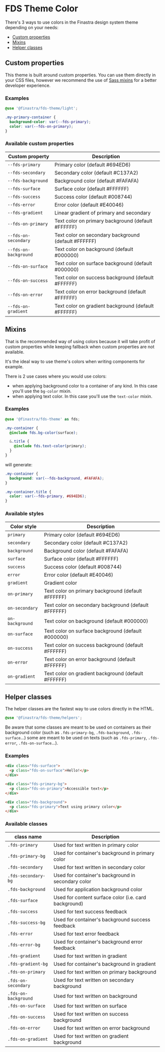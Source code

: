 # FDS Theme Color

<Meta title="Foundations/Color" />

There's 3 ways to use colors in the Finastra design system theme depending on your needs:

- [Custom properties](#custom-properties)
- [Mixins](#mixins)
- [Helper classes](#helper-classes)

## Custom properties

This theme is built around custom properties. You can use them directly in your CSS files, however we recommend the use of [Sass mixins](#mixins) for a better developer experience.

### Examples

```SCSS
@use '@finastra/fds-theme/light';

.my-primary-container {
  background-color: var(--fds-primary);
  color: var(--fds-on-primary);
}
```

### Available custom properties

| Custom property       | Description                                          |
| --------------------- | ---------------------------------------------------- |
| `--fds-primary`       | Primary color (default #694ED6)                      |
| `--fds-secondary`     | Secondary color (default #C137A2)                    |
| `--fds-background`    | Background color (default #FAFAFA)                   |
| `--fds-surface`       | Surface color (default #FFFFFF)                      |
| `--fds-success`       | Success color (default #008744)                      |
| `--fds-error`         | Error color (default #E40046)                        |
| `--fds-gradient`      | Linear gradient of primary and secondary             |
| `--fds-on-primary`    | Text color on primary background (default #FFFFFF)   |
| `--fds-on-secondary`  | Text color on secondary background (default #FFFFFF) |
| `--fds-on-background` | Text color on background (default #000000)           |
| `--fds-on-surface`    | Text color on surface background (default #000000)   |
| `--fds-on-success`    | Text color on success background (default #FFFFFF)   |
| `--fds-on-error`      | Text color on error background (default #FFFFFF)     |
| `--fds-on-gradient`   | Text color on gradient background (default #FFFFFF)  |

## Mixins

That is the recommended way of using colors because it will take profit of custom properties while keeping fallback when custom properties are not available.

It's the ideal way to use theme's colors when writing components for example.

There is 2 use cases where you would use colors:

- when applying background color to a container of any kind. In this case you'll use the `bg-color` mixin.
- when applying text color. In this case you'll use the `text-color` mixin.

### Examples

```SCSS
@use '@finastra/fds-theme' as fds;

.my-container {
  @include fds.bg-color(surface);

  &.title {
    @include fds.text-color(primary);
  }
}
```

will generate:

```SCSS
.my-container {
  background: var(--fds-background, #FAFAFA);
}

.my-container.title {
  color: var(--fds-primary, #694ED6);
}
```

### Available styles

| Color style     | Description                                          |
| --------------- | ---------------------------------------------------- |
| `primary`       | Primary color (default #694ED6)                      |
| `secondary`     | Secondary color (default #C137A2)                    |
| `background`    | Background color (default #FAFAFA)                   |
| `surface`       | Surface color (default #FFFFFF)                      |
| `success`       | Success color (default #008744)                      |
| `error`         | Error color (default #E40046)                        |
| `gradient`      | Gradient color                                       |
| `on-primary`    | Text color on primary background (default #FFFFFF)   |
| `on-secondary`  | Text color on secondary background (default #FFFFFF) |
| `on-background` | Text color on background (default #000000)           |
| `on-surface`    | Text color on surface background (default #000000)   |
| `on-success`    | Text color on success background (default #FFFFFF)   |
| `on-error`      | Text color on error background (default #FFFFFF)     |
| `on-gradient`   | Text color on gradient background (default #FFFFFF)  |

## Helper classes

The helper classes are the fastest way to use colors directly in the HTML.

```SCSS
@use '@finastra/fds-theme/helpers';
```

Be aware that some classes are meant to be used on containers as their background color (such as `.fds-primary-bg`, `.fds-background`, `.fds-surface`...) some are meant to be used on texts (such as `.fds-primary`, `.fds-error`, `.fds-on-surface`...).

### Examples

```HTML
<div class="fds-surface">
  <p class="fds-on-surface">Hello!</p>
</div>
```

```HTML
<div class="fds-primary-bg">
  <p class="fds-on-primary">Accessible text</p>
</div>
```

```HTML
<div class="fds-background">
  <p class="fds-primary">Text using primary color</p>
</div>
```

### Available classes

| class name           | Description                                           |
| -------------------- | ----------------------------------------------------- |
| `.fds-primary`       | Used for text written in primary color                |
| `.fds-primary-bg`    | Used for container's background in primary color      |
| `.fds-secondary`     | Used for text written in secondary color              |
| `.fds-secondary-bg`  | Used for container's background in secondary color    |
| `.fds-background`    | Used for application background color                 |
| `.fds-surface`       | Used for content surface color (i.e. card background) |
| `.fds-success`       | Used for text success feedback                        |
| `.fds-success-bg`    | Used for container's background success feedback      |
| `.fds-error`         | Used for text error feedback                          |
| `.fds-error-bg`      | Used for container's background error feedback        |
| `.fds-gradient`      | Used for text written in gradient                     |
| `.fds-gradient-bg`   | Used for container's background in gradient           |
| `.fds-on-primary`    | Used for text written on primary background           |
| `.fds-on-secondary`  | Used for text written on secondary background         |
| `.fds-on-background` | Used for text written on background                   |
| `.fds-on-surface`    | Used for text written on surface                      |
| `.fds-on-success`    | Used for text written on success background           |
| `.fds-on-error`      | Used for text written on error background             |
| `.fds-on-gradient`   | Used for text written on gradient background          |
